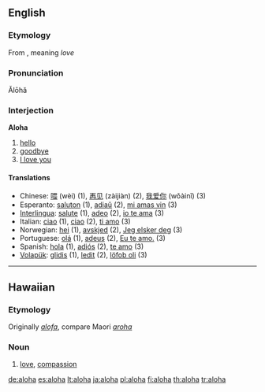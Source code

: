 {{also|Aloha}}
==English==

===Etymology===
From {{etyl|haw}}, meaning ''love''<!--, when using it as a greeting it can mean "hello" or "good-bye", also "I love you". The reply is ''"Aloha (iä) 'oe"''.-->

===Pronunciation===
Ălōhă

===Interjection===
{{wikipedia}}
'''Aloha'''

# [[hello]]
# [[goodbye]]
# [[I love you]]

====Translations====
* Chinese: [[喂]] (wèi) (1), [[再见]] (zàijiàn) (2), [[我爱你]] (wǒàinǐ) (3)
* Esperanto: [[saluton]] (1), [[adiaŭ]] (2), [[mi amas vin]] (3)
* [[Interlingua]]: [[salute]] (1), [[adeo]] (2), [[io te ama]] (3)
* Italian: [[ciao]] (1), [[ciao]] (2), [[ti amo]] (3)
* Norwegian: [[hei]] (1), [[avskjed]] (2), [[Jeg elsker deg]] (3)
* Portuguese: [[olá]] (1), [[adeus]] (2), [[Eu te amo.]] (3)
* Spanish: [[hola]] (1), [[adiós]] (2), [[te amo]] (3)
* [[Volapük]]: [[glidis]] (1), [[ledit]] (2), [[löfob oli]] (3)

----

==Hawaiian==

===Etymology===
Originally ''[[alofa]]'', compare Maori ''[[aroha]]''

===Noun===
{{haw-noun}}

# [[love]], [[compassion]]

[[de:aloha]]
[[es:aloha]]
[[lt:aloha]]
[[ja:aloha]]
[[pl:aloha]]
[[fi:aloha]]
[[th:aloha]]
[[tr:aloha]]